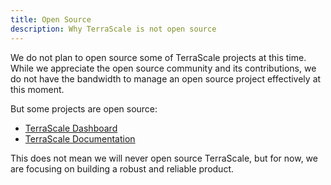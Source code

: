 ```yaml
---
title: Open Source
description: Why TerraScale is not open source
---
```


We do not plan to open source some of TerraScale projects at this time.
While we appreciate the open source community and its contributions, we do not have the bandwidth to manage an open source project effectively at this moment.

But some projects are open source:
- [TerraScale Dashboard](https://github.com/TerraScale/TerraScale.Dashboard)
- [TerraScale Documentation](https://github.com/TerraScale/TerraScale.Documentation)

This does not mean we will never open source TerraScale, but for now, we are focusing on building a robust and reliable product.